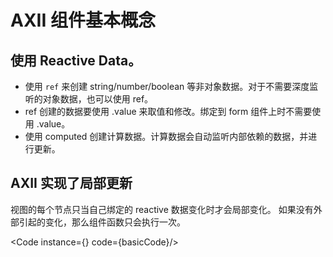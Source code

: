 

# AXII 组件基本概念
## 使用 Reactive Data。
 - 使用 `ref` 来创建 string/number/boolean 等非对象数据。对于不需要深度监听的对象数据，也可以使用 ref。
 - ref 创建的数据要使用 .value 来取值和修改。绑定到 form 组件上时不需要使用 .value。 
 - 使用 computed 创建计算数据。计算数据会自动监听内部依赖的数据，并进行更新。

## AXII 实现了局部更新
视图的每个节点只当自己绑定的 reactive 数据变化时才会局部变化。
如果没有外部引起的变化，那么组件函数只会执行一次。 

<Code instance={<Basic />} code={basicCode}/>
